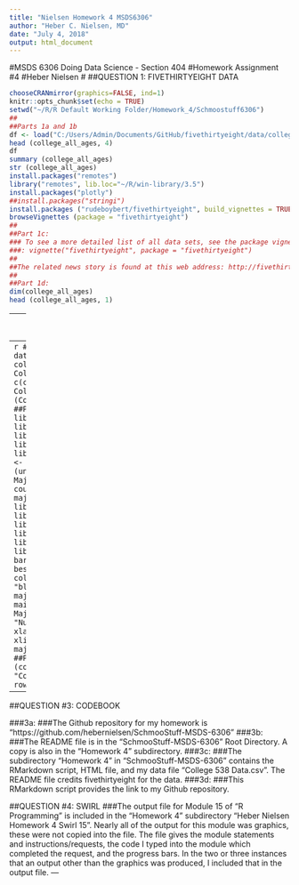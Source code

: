 ---
title: "Nielsen Homework 4 MSDS6306"
author: "Heber C. Nielsen, MD"
date: "July 4, 2018"
output: html_document
---
#MSDS 6306 Doing Data Science - Section 404
#Homework Assignment #4
#Heber Nielsen
#
##QUESTION 1: FIVETHIRTYEIGHT DATA
```{r setup}
chooseCRANmirror(graphics=FALSE, ind=1)
knitr::opts_chunk$set(echo = TRUE)
setwd("~/R/R Default Working Folder/Homework_4/Schmoostuff6306")
##
##Parts 1a and 1b
df <- load("C:/Users/Admin/Documents/GitHub/fivethirtyeight/data/college_all_ages.rda")
head (college_all_ages, 4)
df
summary (college_all_ages)
str (college_all_ages)
install.packages("remotes")
library("remotes", lib.loc="~/R/win-library/3.5")
install.packages("plotly")
##install.packages("stringi")
install.packages ("rudeboybert/fivethirtyeight", build_vignettes = TRUE)
browseVignettes (package = "fivethirtyeight")
##
##Part 1c:
### To see a more detailed list of all data sets, see the package vignette
###: vignette("fivethirtyeight", package = "fivethirtyeight")
##
##The related news story is found at this web address: http://fivethirtyeight.com/features/the-economic-guide-to-picking-a-college-major/. The story details the results of analyses of the proportion of college students enrolled in, or recently graduated in, specific majors. These proportions are contrasted with the average earning power of starting positions for individuals with those majors. There is a remarkable difference between what are popular majors and what are better paying jobs. 
##
##Part 1d:
dim(college_all_ages)
head (college_all_ages, 1)
```
---
##QUESTION 2: DATA SUMMARY

---
```{r}
##Part 2a:
df <- data.frame(college_all_ages)
colnames (df)
College_Column_Names <- c(colnames(df))
College_Column_Names
length (College_Column_Names)
##
##Part 2b:
library("plyr", lib.loc="~/R/win-library/3.5")
library("dplyr", lib.loc="~/R/win-library/3.5")
Maj_Cat_Count <- data.frame (unique(df$major_category))
Maj_Cat_Count
major_count <- count (df, "major_category")
major_count
##
##Part 2c:
library("ggplot2", lib.loc="~/R/win-library/3.5")
library("RColorBrewer", lib.loc="~/R/win-library/3.5")
par(las=2)
barplot (major_count$freq, beside = TRUE, horiz = TRUE, col = blues9, border = "black", names.arg = major_count$major_category, main = "Unique College Majors by Discipline", sub = "Number per Discipline", xlab = "Individual Majors", xlim = range(pretty(c(0, major_count$freq))))
##
##Part 2d:
write.csv (college_all_ages, file = "College 538 Data.csv", row.names = FALSE)
```
---
##QUESTION #3: CODEBOOK

###3a:
###The Github repository for my homework is "https://github.com/hebernielsen/SchmooStuff-MSDS-6306"
###3b:
###The README file is in the "SchmooStuff-MSDS-6306" Root Directory. A copy is also in the "Homework 4" subdirectory.
###3c:
###The subdirectory "Homework 4" in "SchmooStuff-MSDS-6306" contains the RMarkdown script, HTML file, and my data file "College 538 Data.csv". The README file credits fivethirtyeight for the data.
###3d:
###This RMarkdown script provides the link to my Github repository.

##QUESTION #4: SWIRL
###The output file for Module 15 of "R Programming" is included in the "Homework 4" subdirectory "Heber Nielsen Homework 4 Swirl 15". Nearly all of the output for this module was graphics, these were not copied into the file. The file gives the module statements and instructions/requests, the code I typed into the module which completed the request, and the progress bars. In the two or three instances that an output other than the graphics was produced, I included that in the output file.
---
